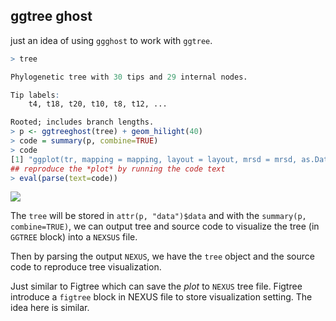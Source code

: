 
## ggtree ghost

just an idea of using `ggghost` to work with `ggtree`.

```r
> tree

Phylogenetic tree with 30 tips and 29 internal nodes.

Tip labels:
	t4, t18, t20, t10, t8, t12, ...

Rooted; includes branch lengths.
> p <- ggtreeghost(tree) + geom_hilight(40)
> code = summary(p, combine=TRUE)
> code
[1] "ggplot(tr, mapping = mapping, layout = layout, mrsd = mrsd, as.Date = as.Date, yscale = yscale, yscale_mapping = yscale_mapping, ladderize = ladderize, right = right, branch.length = branch.length, ndigits = ndigits) + geom_tree(layout = layout, multiPhylo = multiPhylo) + theme_tree() + geom_hilight(40)"
## reproduce the *plot* by running the code text
> eval(parse(text=code))
```

![](https://raw.githubusercontent.com/GuangchuangYu/ggtreeghost/master/inst/figures/ghost_tree.png)


The `tree` will be stored in `attr(p, "data")$data` and with the
`summary(p, combine=TRUE)`, we can output tree and source code to
visualize the tree (in `GGTREE` block) into a `NEXSUS` file.

Then by parsing the output `NEXUS`, we have the `tree` object and the
source code to reproduce tree visualization.

Just
similar to Figtree which can save the *plot* to `NEXUS` tree file. Figtree
introduce a `figtree` block in NEXUS file to store visualization
setting. The idea here is similar.



